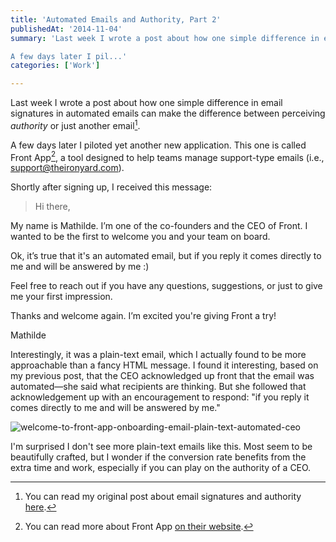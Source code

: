 ```yaml
---
title: 'Automated Emails and Authority, Part 2'
publishedAt: '2014-11-04'
summary: 'Last week I wrote a post about how one simple difference in email signatures in automated emails can make the difference between perceiving authority or just another email[^1].

A few days later I pil...'
categories: ['Work']

---
```


Last week I wrote a post about how one simple difference in email signatures in automated emails can make the difference between perceiving *authority* or just another email[^1].

A few days later I piloted yet another new application. This one is called Front App[^2], a tool designed to help teams manage support-type emails (i.e., support@theironyard.com).

Shortly after signing up, I received this message:

> Hi there,

My name is Mathilde. I’m one of the co-founders and the CEO of Front. I wanted to be the first to welcome you and your team on board.

Ok, it’s true that it's an automated email, but if you reply it comes directly to me and will be answered by me :)

Feel free to reach out if you have any questions, suggestions, or just to give me your first impression.

Thanks and welcome again. I’m excited you're giving Front a try!

Mathilde

Interestingly, it was a plain-text email, which I actually found to be more approachable than a fancy HTML message. I found it interesting, based on my previous post, that the CEO acknowledged up front that the email was automated—she said what recipients are thinking. But she followed that acknowledgement up with an encouragement to respond: "if you reply it comes directly to me and will be answered by me."

<Image src="/images/blog/automated-emails-and-authority-part-2/b9886-welcome-to-front-app-onboarding-email-plain-text-automated-ceo.jpg" alt="welcome-to-front-app-onboarding-email-plain-text-automated-ceo" width={800} height={600} />

I'm surprised I don't see more plain-text emails like this. Most seem to be beautifully crafted, but I wonder if the conversion rate benefits from the extra time and work, especially if you can play on the authority of a CEO.

[^1]: You can read my original post about email signatures and authority [here](https://ericdodds.com/email-signatures-onboarding-authority/).



[^2]: You can read more about Front App [on their website](http://frontapp.com/).
